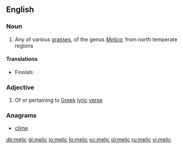 ==English==

===Noun===
{{en-noun}}

# Any of various [[grass]]es, of the genus ''[[Melica]]'', from north temperate regions

====Translations====
{{trans-top|grass}}
* Finnish: {{t+|fi|helmikkä}}
{{trans-mid}}
{{trans-bottom}}

===Adjective===
{{en-adj}}

# Of or pertaining to [[Greek]] [[lyric]] [[verse]]

===Anagrams===
* [[clime#English|clime]]

[[de:melic]]
[[gl:melic]]
[[io:melic]]
[[lo:melic]]
[[oc:melic]]
[[pl:melic]]
[[ru:melic]]
[[vi:melic]]